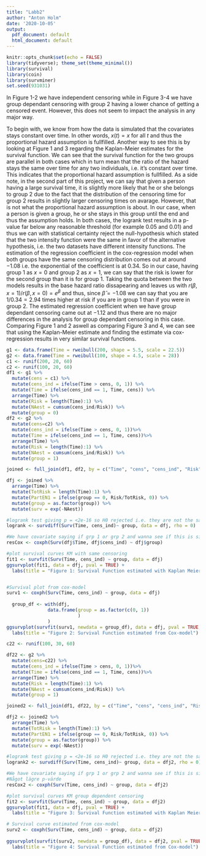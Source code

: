 ---
title: "Labb2"
author: "Anton Holm"
date: '2020-10-05'
output:
  pdf_document: default
  html_document: default
---

```{r setup, include=FALSE}
knitr::opts_chunk$set(echo = FALSE)
library(tidyverse); theme_set(theme_minimal())
library(survival)
library(coin)
library(survminer)
set.seed(931031)
```
In Figure 1-2 we have independent censoring while in Figure 3-4 we have group dependant censoring with group 2 having a lower chance of getting a censored event. However, this does not seem to impact the analysis in any major way.

To begin with, we know from how the data is simulated that the covariates stays constant over time. In other words, $x(t) = x$ for all $t$ and thus the proportional hazard assumption is fullfilled. Another way to see this is by looking at Figure 1 and 3 regarding the Kaplan-Meier estimates for the survival function. We can see that the survival function for the two groups are parallel in both cases which in turn mean that the ratio of the hazard stays the same over time for any two individuals, i.e. it's constant over time. This indicates that the proportional hazard assumption is fullfilled. As a side note, in the second part of this project, we can say that given a person having a large survival time, it is slightly more likely that he or she belongs to group 2 due to the fact that the distribution of the censoring time for group 2 results in slightly larger censoring times on avarage. However, that is not what the proportional hazard assumption is about. In our case, when a person is given a group, he or she stays in this group until the end and thus the assumption holds.
In both cases, the logrank test results in a p-value far below any reasonable threshold (for example 0.05 and 0.01) and thus we can with statistical certainty reject the null-hypothesis which stated that the two intensity function were the same in favor of the alternative hypothesis, i.e. the two datasets have different intensity functions. 
The estimation of the regression coefficient in the cox-regression model when both groups have the same censoring distribution comes out at around $-1.08$ i.e. the exponential of the coefficient is at $0.34$. So in our case, having group 1 as $x=0$ and group 2 as $x=1$, we can say that the risk is lower for the second group than it is for group 1. Taking the quota between the two models results in the base hazard ratio dissapearing and leaves us with $r(\beta, x = 1) / r(\beta, x=0) = e^\beta$ and thus, since $\hat{\beta} = -1.08$ we can say that you are $1/0.34 = 2.94$ times higher at risk if you are in group 1 than if you were in group 2. The estimated regression coefficient when we have group dependant censoring came out at $-1.12$ and thus there are no major differences in the analysis for group dependant censoring in this case.
Comparing Figure 1 and 2 aswell as comparing Figure 3 and 4, we can see that using the Kaplan-Meier estimate and finding the estimate via cox-regression results in very similar survival functions. 
```{r, warning = FALSE}
g1 <- data.frame(Time = rweibull(200, shape = 5.5, scale = 22.5))
g2 <- data.frame(Time = rweibull(100, shape = 4.5, scale = 28))
c1 <- runif(200, 20, 60)
c2 <- runif(100, 20, 60)
df1 <- g1 %>% 
  mutate(cens = c1) %>% 
  mutate(cens_ind = ifelse(Time > cens, 0, 1)) %>% 
  mutate(Time = ifelse(cens_ind == 1, Time, cens)) %>% 
  arrange(Time) %>% 
  mutate(Risk = length(Time):1) %>% 
  mutate(NAest = cumsum(cens_ind/Risk)) %>% 
  mutate(group = 0)
df2 <- g2 %>% 
  mutate(cens=c2) %>% 
  mutate(cens_ind = ifelse(Time > cens, 0, 1))%>% 
  mutate(Time = ifelse(cens_ind == 1, Time, cens))%>% 
  arrange(Time) %>% 
  mutate(Risk = length(Time):1) %>% 
  mutate(NAest = cumsum(cens_ind/Risk)) %>% 
  mutate(group = 1)

```

```{r, warning = FALSE}
joined <- full_join(df1, df2, by = c("Time", "cens", "cens_ind", "Risk", "NAest", "group"))

dfj <- joined %>% 
  arrange(Time) %>% 
  mutate(TotRisk = length(Time):1) %>% 
  mutate(PartEN1 = ifelse(group == 0, Risk/TotRisk, 0)) %>% 
  mutate(group = as.factor(group)) %>% 
  mutate(surv = exp(-NAest))

#logrank test giving p = <2e-16 so H0 rejected i.e. they are not the same
logrank <- survdiff(Surv(Time, cens_ind)~ group, data = dfj, rho = 0)

#We have covariate saying if grp 1 or grp 2 and wanna see if this is significant. p-value = 5.17e-15 so they are signific i.e. groups differ
resCox <- coxph(Surv(dfj$Time, dfj$cens_ind) ~ dfj$group)

#plot survival curves KM with same censoring
fit1 <- survfit(Surv(Time, cens_ind) ~ group, data = dfj)
ggsurvplot(fit1, data = dfj, pval = TRUE) +
  labs(title = "Figure 1: Survival Function estimated with Kaplan Meier")


#Survival plot from cox-model
surv1 <- coxph(Surv(Time, cens_ind) ~ group, data = dfj)
  
  group_df <- with(dfj,
               data.frame(group = as.factor(c(0, 1))
                          )
               )
ggsurvplot(survfit(surv1, newdata = group_df), data = dfj, pval = TRUE, legend.labs=c("Group 1", "Group 2"))+
  labs(title = "Figure 2: Survival Function estimated from Cox-model")
```

```{r}
c22 <- runif(100, 30, 60)

df22 <- g2 %>% 
  mutate(cens=c22) %>% 
  mutate(cens_ind = ifelse(Time > cens, 0, 1))%>% 
  mutate(Time = ifelse(cens_ind == 1, Time, cens))%>% 
  arrange(Time) %>% 
  mutate(Risk = length(Time):1) %>% 
  mutate(NAest = cumsum(cens_ind/Risk)) %>% 
  mutate(group = 1)

```

```{r, warning = FALSE}
joined2 <- full_join(df1, df22, by = c("Time", "cens", "cens_ind", "Risk", "NAest", "group"))

dfj2 <- joined2 %>% 
  arrange(Time) %>% 
  mutate(TotRisk = length(Time):1) %>% 
  mutate(PartEN1 = ifelse(group == 0, Risk/TotRisk, 0)) %>% 
  mutate(group = as.factor(group)) %>% 
  mutate(surv = exp(-NAest))

#logrank test giving p = <2e-16 so H0 rejected i.e. they are not the same. Samma p-värde vid ny cens
logrank2 <- survdiff(Surv(Time, cens_ind)~ group, data = dfj2, rho = 0)

#We have covariate saying if grp 1 or grp 2 and wanna see if this is significant. p-value = 5.17e-15 so they are signific i.e. groups differ.
#Något lägre p-värde
resCox2 <- coxph(Surv(Time, cens_ind) ~ group, data = dfj2)

#plot survival curves KM group dependent censoring
fit2 <- survfit(Surv(Time, cens_ind) ~ group, data = dfj2)
ggsurvplot(fit1, data = dfj, pval = TRUE) +
  labs(title = "Figure 3: Survival Function estimated with Kaplan Meier")

# Survival curve estimated from cox-model
surv2 <- coxph(Surv(Time, cens_ind) ~ group, data = dfj2)
  
ggsurvplot(survfit(surv2, newdata = group_df), data = dfj2, pval = TRUE, legend.labs=c("Group 1", "Group 2")) +
  labs(title = "Figure 4: Survival Function estimated from Cox-model")
```